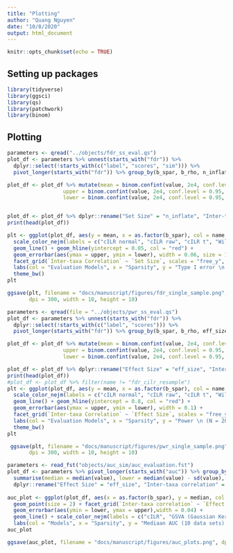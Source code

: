 ```yaml
---
title: "Plotting"
author: "Quang Nguyen"
date: "10/8/2020"
output: html_document
---
```


```r
knitr::opts_chunk$set(echo = TRUE)
```

## Setting up packages  
```r
library(tidyverse)
library(ggsci)
library(qs)
library(patchwork)
library(binom)
```

## Plotting  

```r
parameters <- qread("../objects/fdr_ss_eval.qs")
plot_df <- parameters %>% unnest(starts_with("fdr")) %>% 
  dplyr::select(!starts_with(c("label", "scores", "sim"))) %>% 
  pivot_longer(starts_with("fdr")) %>% group_by(b_spar, b_rho, n_inflate, name)

plot_df <- plot_df %>% mutate(mean = binom.confint(value, 2e4, conf.level = 0.95, methods = "ac")$mean, 
                  upper = binom.confint(value, 2e4, conf.level = 0.95, methods = "ac")$upper,
                  lower = binom.confint(value, 2e4, conf.level = 0.95, methods = "ac")$lower)


plot_df <- plot_df %>% dplyr::rename("Set Size" = "n_inflate", "Inter-taxa Correlation" = "b_rho")
print(head(plot_df))

plt <- ggplot(plot_df, aes(y = mean, x = as.factor(b_spar), col = name, group = name)) + geom_point() +
  scale_color_nejm(labels = c("cILR normal", "cILR raw", "cILR t", "Wilcoxon Rank Sum")) + 
  geom_line() + geom_hline(yintercept = 0.05, col = "red") +
  geom_errorbar(aes(ymax = upper, ymin = lower), width = 0.06, size = 1) +
  facet_grid(`Inter-taxa Correlation` ~ `Set Size`, scales = "free_y", labeller = label_both) +
  labs(col = "Evaluation Models", x = "Sparsity", y = "Type I error \n (N = 20,000, alpha = 0.05)") + 
  theme_bw()
plt

ggsave(plt, filename = "docs/manuscript/figures/fdr_single_sample.png", 
       dpi = 300, width = 10, height = 10)
```

```r

parameters <- qread(file = "../objects/pwr_ss_eval.qs")
plot_df <- parameters %>% unnest(starts_with("fdr")) %>% 
  dplyr::select(!starts_with(c("label", "scores"))) %>% 
  pivot_longer(starts_with("fdr")) %>% group_by(b_spar, b_rho, eff_size, name)

plot_df <- plot_df %>% mutate(mean = binom.confint(value, 2e4, conf.level = 0.95, methods = "ac")$mean, 
                  upper = binom.confint(value, 2e4, conf.level = 0.95, methods = "wilson")$upper,
                  lower = binom.confint(value, 2e4, conf.level = 0.95, methods = "wilson")$lower)

plot_df <- plot_df %>% dplyr::rename("Effect Size" = "eff_size", "Inter-taxa Correlation" = "b_rho")
print(head(plot_df))
#plot_df <- plot_df %>% filter(name != "fdr_cilr_resample")
plt <- ggplot(plot_df, aes(y = mean, x = as.factor(b_spar), col = name, group = name)) + geom_point() +
  scale_color_nejm(labels = c("cILR normal", "cILR raw", "cILR t", "Wilcoxon Rank Sum")) + 
  geom_line() + geom_hline(yintercept = 0.8, col = "red") +
  geom_errorbar(aes(ymax = upper, ymin = lower), width = 0.1) +
  facet_grid(`Inter-taxa Correlation` ~ `Effect Size`, scales = "free_y", labeller = label_both) +
  labs(col = "Evaluation Models", x = "Sparsity", y = "Power \n (N = 20000, alpha = 0.05)") + 
  theme_bw()
plt

 ggsave(plt, filename = "docs/manuscript/figures/pwr_single_sample.png", 
       dpi = 300, width = 10, height = 10)
```





```r
parameters <- read_fst("objects/auc_sim/auc_evaluation.fst")
plot_df <- parameters %>% pivot_longer(starts_with("auc")) %>% group_by(b_spar, b_rho, eff_size, name) %>% 
  summarise(median = median(value), lower = median(value) - sd(value), upper = median(value) + sd(value)) %>% 
  dplyr::rename("Effect Size" = "eff_size", "Inter-taxa correlation" = "b_rho")
  
auc_plot <- ggplot(plot_df, aes(x = as.factor(b_spar), y = median, col = name, group = name)) + geom_hline(yintercept = 0.8, col = "red") + 
  geom_point(size = 2) + facet_grid(`Inter-taxa correlation` ~ `Effect Size`, labeller = label_both) + theme_bw() +
  geom_errorbar(aes(ymin = lower, ymax = upper),width = 0.04) + 
  geom_line() + scale_color_nejm(labels = c("cILR", "GSVA (Gaussian Kernel)", "GSVA (Poisson Kernel)", "Proportions","ssGSEA")) + 
  labs(col = "Models", x = "Sparsity", y = "Mediaan AUC (10 data sets) with HD intervals")
auc_plot

ggsave(auc_plot, filename = "docs/manuscript/figures/auc_plots.png", dpi = 300, width = 10, height = 10)


```